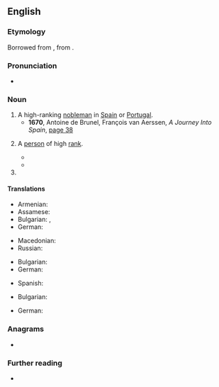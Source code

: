 ==English==

===Etymology===
Borrowed from {{bor|en|es|grande|pos=adjective}}, from {{der|en|la|grandis||large, great}}.

===Pronunciation===
* {{IPA|/ɡɹænˈdiː/|lang=en}}

===Noun===
{{en-noun}}

# A high-ranking [[nobleman]] in [[Spain]] or [[Portugal]]. {{defdate|from 1590s}}
#* '''1670''', Antoine de Brunel, François van Aerssen, ''A Journey Into Spain'', [https://books.google.de/books?id=jO8rAQAAMAAJ&pg=PA38&hl=&cd=38&source=gbs_api#v=onepage&f=false page 38]
#*: {{quote|en|'''Grandees''' of Spain are of two sorts, this Honour being sometimes personal, sometimes hereditary. The first, the King bids be covered themselves; the second, themselves and Heirs for ever. This is all the Ceremony in making a '''Grandee''', neither do any other priviledges belong to it; so that it is but a Chimerical and Airy Honour, without any profit; they which marry the Heiress of a Family of a '''Grandee''' of Spain, that is such hereditarily, become '''Grandees''' in right of their Wives.}}
# {{lb|en|by extension}} A [[person]] of high [[rank]].
#: {{syn|en|magnate}}
#* {{quote-book
|year=1880
|author=Mark Twain
|authorlink=Mark Twain
|title=A Tramp Abroad
|page=[[s:en:Page:1880._A_Tramp_Abroad.djvu/461|441]]
|passage=I indicated a chair, and he sat down. This '''grandee''' was the grandson of an American of considerable note in his day, and not wholly forgotten yet,—a man who came so near being a great man that he was quite generally accounted one while he lived.}}
#* {{quote-book
|year=1897
|author=Thomas Anstey Guthrie
|authorlink=Thomas Anstey Guthrie
|chapter=[[s:en:Baboo Hurry Bungsho Jabberjee, B.A./Chapter_10|X]]
|title=Baboo Hurry Bungsho Jabberjee, B.A.
|page=[[s:en:Page:Baboohurrybungsh00anstiala.djvu/100|78]]
|passage=Whereupon most did desist; but some, secreting their cigars in the hollow of their hands, took whiffs by stealth, and blushed to find it fame; while others, who were such '''grandees''' and big pots that their own convenience was the first and foremost desideratum, continued to smoke with lordliness and indifference.}}
# {{n-g|The [[title]] for a high ranking nobleman in Spain or Portugal.}}

====Translations====
{{trans-top|person of high rank}}
* Armenian: {{t|hy|երեւելի}}
* Assamese: {{t|as|ডাঙৰীয়া}}
* Bulgarian: {{t+|bg|големец|m|sc=Cyrl}}, {{t+|bg|велможа|m|sc=Cyrl}}
* German: {{t|de|Grande|m}}
{{trans-mid}}
* Macedonian: {{t|mk|големец|m|sc=Cyrl}}
* Russian: {{t+|ru|вельмо́жа|m}} {{qualifier|dated}}
{{trans-bottom}}

{{trans-top|high ranking nobleman in Spain or Portugal}}
* Bulgarian: {{t|bg|гранд|m|sc=Cyrl}}
* German: {{t|de|Grande|m}}
{{trans-mid}}
* Spanish: {{t+|es|grande|m}}
{{trans-bottom}}

{{trans-top|title for a high ranking nobleman in Spain or Portugal}}
* Bulgarian: {{t|bg|гранд|m|sc=Cyrl}}
{{trans-mid}}
* German: {{t|de|Grande|m}}
{{trans-bottom}}

===Anagrams===
* {{anagrams|en|Redange|agender|angered|derange|en garde|enraged|grenade}}

===Further reading===
* {{pedia}}